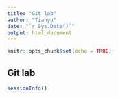 ```yaml
---
title: "Git_lab"
author: "Tianyu"
date: "`r Sys.Date()`"
output: html_document
---
```


```r
knitr::opts_chunk$set(echo = TRUE)
```

## Git lab

```r
sessionInfo()
```
